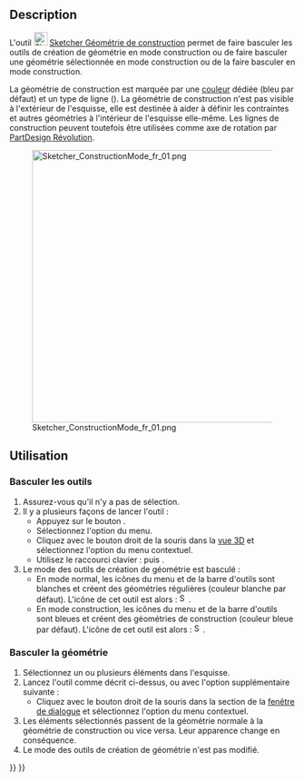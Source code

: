 <languages/>

{{Docnav/fr
|[[Sketcher_CreatePeriodicBSplineByInterpolation/fr|B-spline périodique par des nœuds]]
|[[Sketcher_Dimension/fr|Contrainte de dimension]]
|[[Sketcher_Workbench/fr|Atelier Sketcher]]
|IconL=Sketcher_CreatePeriodicBSplineByInterpolation.svg
|IconR=Sketcher_Dimension.svg
|IconC=Workbench_Sketcher.svg
}}

{{GuiCommand/fr
|Name=Sketcher ToggleConstruction
|Name/fr=Sketcher Géométrie de construction
|MenuLocation=Esquisse → Géométries d'esquisse → Activer/désactiver la géométrie de construction
|Workbenches=[[Sketcher_Workbench/fr|Sketcher]]
|Shortcut={{KEY|G}} {{KEY|N}}
|SeeAlso=
}}

==Description==

L'outil [[Image:Sketcher_ToggleConstruction.svg|24px]] [[Sketcher_ToggleConstruction/fr|Sketcher Géométrie de construction]] permet de faire basculer les outils de création de géométrie en mode construction ou de faire basculer une géométrie sélectionnée en mode construction ou de la faire basculer en mode construction.

La géométrie de construction est marquée par une [[Sketcher_Preferences/fr#Apparence|couleur]] dédiée (bleu par défaut) et un type de ligne ({{Version/fr|1.0}}). La géométrie de construction n'est pas visible à l'extérieur de l'esquisse, elle est destinée à aider à définir les contraintes et autres géométries à l'intérieur de l'esquisse elle-même. Les lignes de construction peuvent toutefois être utilisées comme axe de rotation par [[PartDesign_Revolution/fr|PartDesign Révolution]].

[[File:Sketcher_ConstructionMode_fr_01.png|480px]]

<span id="Usage"></span>
==Utilisation==

<span id="Toggle_tools"></span>
===Basculer les outils===

# Assurez-vous qu'il n'y a pas de sélection.
# Il y a plusieurs façons de lancer l'outil :
#* Appuyez sur le bouton {{Button|[[Image:Sketcher_ToggleConstruction.svg|16px]] [[Sketcher_ToggleConstruction/fr|Activer/désactiver la géométrie de construction]]}}.
#* Sélectionnez l'option {{MenuCommand|Esquisse → Géométries d'esquisse → [[Image:Sketcher_ToggleConstruction.svg|16px]] Activer/désactiver la géométrie de construction}} du menu.
#* Cliquez avec le bouton droit de la souris dans la [[3D_view/fr|vue 3D]] et sélectionnez l'option {{MenuCommand|[[Image:Sketcher_ToggleConstruction.svg|16px]] Activer/désactiver la géométrie de construction}} du menu contextuel.
#* Utilisez le raccourci clavier : {{KEY|G}} puis {{KEY|N}}.
# Le mode des outils de création de géométrie est basculé :
#* En mode normal, les icônes du menu et de la barre d'outils sont blanches et créent des géométries régulières (couleur blanche par défaut). L'icône de cet outil est alors : [[Image:Sketcher_ToggleConstruction.svg|16px]].
#* En mode construction, les icônes du menu et de la barre d'outils sont bleues et créent des géométries de construction (couleur bleue par défaut). L'icône de cet outil est alors : [[Image:Sketcher_ToggleConstruction_Constr.svg|16px]].

<span id="Toggle_geometry"></span>
===Basculer la géométrie===

# Sélectionnez un ou plusieurs éléments dans l'esquisse.
# Lancez l'outil comme décrit ci-dessus, ou avec l'option supplémentaire suivante :
#* Cliquez avec le bouton droit de la souris dans la section {{MenuCommand|Éléments}} de la [[Sketcher_Dialog/fr|fenêtre de dialogue]] et sélectionnez l'option {{MenuCommand|[[Image:Sketcher_ToggleConstruction.svg|16px]] Activer/désactiver la géométrie de construction}} du menu contextuel.
# Les éléments sélectionnés passent de la géométrie normale à la géométrie de construction ou vice versa. Leur apparence change en conséquence.
# Le mode des outils de création de géométrie n'est pas modifié.


{{Docnav/fr
|[[Sketcher_CreatePeriodicBSplineByInterpolation/fr|B-spline périodique par des nœuds]]
|[[Sketcher_Dimension/fr|Contrainte de dimension]]
|[[Sketcher_Workbench/fr|Atelier Sketcher]]
|IconL=Sketcher_CreatePeriodicBSplineByInterpolation.svg
|IconR=Sketcher_Dimension.svg
|IconC=Workbench_Sketcher.svg
}}

{{Sketcher_Tools_navi{{#translation:}}}}
{{Userdocnavi{{#translation:}}}}